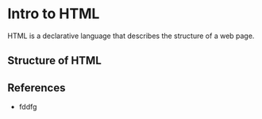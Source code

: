 
<MetadataConfigurer title="Intro to HTML" />

# Intro to HTML

HTML is a declarative language that describes the structure of a web page.

<SyntaxHighlighter />

## Structure of HTML

## References

- fddfg
